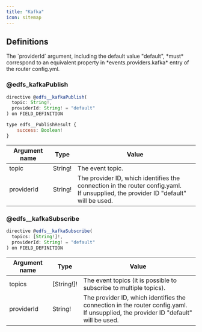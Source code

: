 ---
title: "Kafka"
icon: sitemap
---

## Definitions

<Note>
  The `providerId` argument, including the default value "default", *must* correspond to an equivalent property in *events.providers.kafka* entry of the router config.yml.
</Note>

### @edfs\_kafkaPublish

```js
directive @edfs__kafkaPublish(
  topic: String!,
  providerId: String! = "default"
) on FIELD_DEFINITION

type edfs__PublishResult {
    success: Boolean!
}
```

|Argument name|Type|Value|
|---|---|---|
|topic|String!|The event topic.|
|providerId|String!|The provider ID, which identifies the connection in the router config.yaml. <br/>If unsupplied, the provider ID "default" will be used.|


### @edfs\_\_kafkaSubscribe

```js
directive @edfs__kafkaSubscribe(
  topics: [String!]!,
  providerId: String! = "default"
) on FIELD_DEFINITION
```

|Argument name|Type|Value|
|---|---|---|
|topics|[String!]!|The event topics (it is possible to subscribe to multiple topics).|
|providerId|String!|The provider ID, which identifies the connection in the router config.yaml. <br/>If unsupplied, the provider ID "default" will be used.|
<CardGroup>
  <Card title="Kafka" href="/router/event-driven-federated-subscriptions-edfs/kafka"  icon="sitemap" horizontal/>
</CardGroup>
